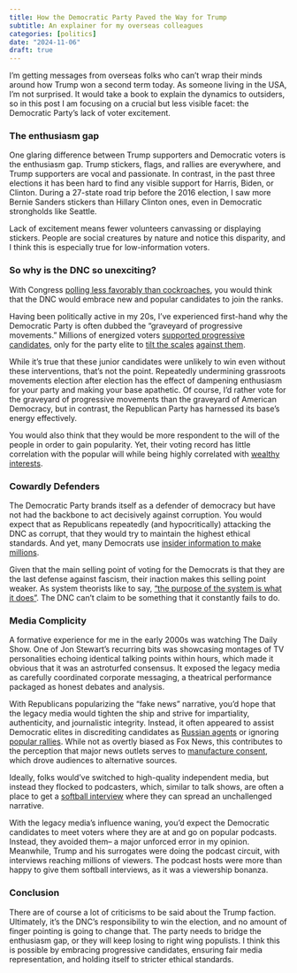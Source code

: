 ```yaml
---
title: How the Democratic Party Paved the Way for Trump
subtitle: An explainer for my overseas colleagues
categories: [politics]
date: "2024-11-06"
draft: true
---
```


I'm getting messages from overseas folks who can't wrap their minds around how Trump won a second term today. As someone living in the USA, I'm not surprised. It would take a book to explain the dynamics to outsiders, so in this post I am focusing on a crucial but less visible facet: the Democratic Party's lack of voter excitement.

### The enthusiasm gap

One glaring difference between Trump supporters and Democratic voters is the enthusiasm gap. Trump stickers, flags, and rallies are everywhere, and Trump supporters are vocal and passionate. In contrast, in the past three elections it has been hard to find any visible support for Harris, Biden, or Clinton. During a 27-state road trip before the 2016 election, I saw more Bernie Sanders stickers than Hillary Clinton ones, even in Democratic strongholds like Seattle.

Lack of excitement means fewer volunteers canvassing or displaying stickers. People are social creatures by nature and notice this disparity, and I think this is especially true for low-information voters.

### So why is the DNC so unexciting?

With Congress [polling less favorably than cockroaches](https://www.cbsnews.com/miami/news/poll-congress-less-popular-than-cockroaches-root-canals-and-nickelback/), you would think that the DNC would embrace new and popular candidates to join the ranks.

Having been politically active in my 20s, I've experienced first-hand why the Democratic Party is often dubbed the "graveyard of progressive movements." Millions of energized voters [supported progressive candidates](https://www.politico.com/news/2020/01/02/bernie-sanders-fundraising-millions-092446), only for the party elite to [tilt the scales](https://www.youtube.com/watch?v=u4IsqmMqCEo) [against them](https://www.realclearpolitics.com/video/2016/05/15/chaos_at_nevada_democratic_convention_dnc_leaders_flee_building_as_sanders_supporters_demand_recount.html).

While it's true that these junior candidates were unlikely to win even without these interventions, that's not the point. Repeatedly undermining grassroots movements election after election has the effect of dampening enthusiasm for your party and making your base apathetic. Of course, I'd rather vote for the graveyard of progressive movements than the graveyard of American Democracy, but in contrast, the Republican Party has harnessed its base's energy effectively.

You would also think that they would be more respondent to the will of the people in order to gain popularity. Yet, their voting record has little correlation with the popular will while being highly correlated with [wealthy interests](https://youtu.be/PJy8vTu66tE?si=QvvF80Lk4-P3wan8&t=514).


### Cowardly Defenders

The Democratic Party brands itself as a defender of democracy but have not had the backbone to act decisively against corruption. You would expect that as Republicans repeatedly (and hypocritically) attacking the DNC as corrupt, that they would try to maintain the highest ethical standards. And yet, many Democrats use [insider information to make millions](https://theintercept.com/2022/09/30/house-stocks-trade-ban-fail/). 

Given that the main selling point of voting for the Democrats is that they are the last defense against fascism, their inaction makes this selling point weaker. As system theorists like to say, ["the purpose of the system is what it does"](https://en.wikipedia.org/wiki/The_purpose_of_a_system_is_what_it_does). The DNC can't claim to be something that it constantly fails to do.

### Media Complicity

A formative experience for me in the early 2000s was watching The Daily Show. One of Jon Stewart's recurring bits was showcasing montages of TV personalities echoing identical talking points within hours, which made it obvious that it was an astroturfed consensus. It exposed the legacy media as carefully coordinated corporate messaging, a theatrical performance packaged as honest debates and analysis.

With Republicans popularizing the "fake news" narrative, you'd hope that the legacy media would tighten the ship and strive for impartiality, authenticity, and journalistic integrity. Instead, it often appeared to assist Democratic elites in discrediting candidates as [Russian agents](https://youtu.be/_El9riy9Zjw?si=e1oQc_IRjafvKoRW&t=2503) or ignoring [popular rallies](https://pressbooks.bccampus.ca/prcasestudies/chapter/case-study-14/). While not as overtly biased as Fox News, this contributes to the perception that major news outlets serves to [manufacture consent](https://en.wikipedia.org/wiki/Manufacturing_Consent), which drove audiences to alternative sources.

Ideally, folks would've switched to high-quality independent media, but instead they flocked to podcasters, which, similar to talk shows, are often a place to get a [softball interview](https://www.youtube.com/watch?v=blqIZGXWUpU) where they can spread an unchallenged narrative.

With the legacy media's influence waning, you'd expect the Democratic candidates to meet voters where they are at and go on popular podcasts. Instead, they avoided them-- a major unforced error in my opinion. Meanwhile, Trump and his surrogates were doing the podcast circuit, with interviews reaching millions of viewers. The podcast hosts were more than happy to give them softball interviews, as it was a viewership bonanza.

### Conclusion

There are of course a lot of criticisms to be said about the Trump faction. Ultimately, it's the DNC's responsibility to win the election, and no amount of finger pointing is going to change that. The party needs to bridge the enthusiasm gap, or they will keep losing to right wing populists. I think this is possible by embracing progressive candidates, ensuring fair media representation, and holding itself to stricter ethical standards.
